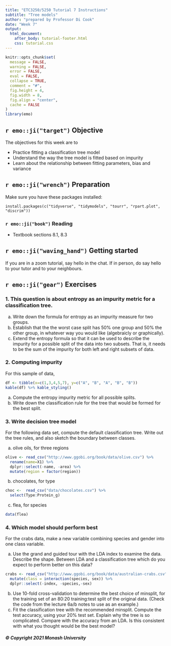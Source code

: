 ```yaml
---
title: "ETC3250/5250 Tutorial 7 Instructions"
subtitle: "Tree models"
author: "prepared by Professor Di Cook"
date: "Week 7"
output:
  html_document:
    after_body: tutorial-footer.html
    css: tutorial.css
---
```


```r
knitr::opts_chunk$set(
  message = FALSE,
  warning = FALSE,
  error = FALSE, 
  eval = FALSE,
  collapse = TRUE,
  comment = "#",
  fig.height = 4,
  fig.width = 8,
  fig.align = "center",
  cache = FALSE
)
library(emo)
```


## `r emo::ji("target")` Objective

The objectives for this week are to 

- Practice fitting a classification tree model
- Understand the way the tree model is fitted based on impurity
- Learn about the relationship between fitting parameters, bias and variance

## `r emo::ji("wrench")` Preparation 

Make sure you have these packages installed:

```
install.packages(c("tidyverse", "tidymodels", "tourr", "rpart.plot", "discrim"))
```

### `r emo::ji("book")` Reading 

- Textbook sections 8.1, 8.3

## `r emo::ji("waving_hand")` Getting started

If you are in a zoom tutorial, say hello in the chat. If in person, do say hello to your tutor and to your neighbours. 


## `r emo::ji("gear")` Exercises 

### 1. This question is about entropy as an impurity metric  for a classification  tree.

a. Write down the formula for entropy as an impurity measure for two groups. 
b. Establish that the the worst case split has 50% one group and 50% the other group, in whatever way you  would like (algebraicly or graphically).
c. Extend the entropy formula so that it can be used to describe the  impurity for a possible  split of the data into two subsets. That is, it needs  to be the sum of the impurity for both left and right subsets of data.

### 2. Computing impurity

For this sample of data, 
```r
df <- tibble(x=c(1,3,4,5,7), y=c("A", "B", "A", "B", "B"))
kable(df) %>% kable_styling()
```
a. Compute the entropy impurity metric for all possible splits.
b. Write  down the classification rule for the tree that would  be formed for the best split.
    
### 3. Write decision tree model

For the following data set, compute the default classification tree. Write out the tree rules, and also sketch the boundary between classes.

a. olive oils,  for three regions

```r
olive <- read_csv("http://www.ggobi.org/book/data/olive.csv") %>%
  rename(name=X1) %>%
  dplyr::select(-name, -area) %>%
  mutate(region = factor(region))
```

b. chocolates, for type

```r
choc <-  read_csv("data/chocolates.csv") %>%
  select(Type:Protein_g)
```

c. flea, for species

```r
data(flea)
```

### 4. Which model should perform best

For the crabs data, make a new variable combining species and gender into one class variable.

a. Use the  grand and guided tour with the LDA index to  examine  the data. Describe the shape. Between LDA and a classification  tree which do  you expect to perform better on this  data?
    
```r
crabs <- read_csv("http://www.ggobi.org/book/data/australian-crabs.csv") %>%
  mutate(class = interaction(species, sex)) %>%
  dplyr::select(-index, -species,-sex)
```
b. Use 10-fold cross-validation to determine the best choice of minsplit, for the training set of an 80:20 training:test split of the original data. (Check the code from the lecture 6a/b notes to use as an example.)
c. Fit the classification tree with the recommended minsplit. Compute the test accuracy, using your 20% test set. Explain why the tree is so complicated. Compare with the accuracy from an LDA. Is this consistent with what you thought would be the best model?


##### © Copyright 2021 Monash University
